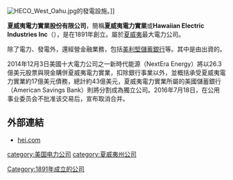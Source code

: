 {{Infobox company
| name   = Hawaiian Electric Industries<br/>夏威夷電力實業
| logo   = <!-- 檔案不存在 Hawaiian Electric Industries 2018.png ，可從英文維基百科取得 -->
| image  =
| type   = [[公共事業|公共事業]]
| traded_as      = {{NYSE|HE}}<br>[[S&P_400|S&P 400 Component]]
| company_slogan =
| foundation     =
| location       = {{USA}}[[火奴魯魯|火奴魯魯]][[夏威夷|夏威夷]]
| key_people     =
| industry       =
| products       =
| num_employees  =
| homepage       = {{URL|hei.com}}
}}

[[Image:HECO_West_Oahu.jpg|thumb]]的發電設施。]]

'''夏威夷電力實業股份有限公司'''，簡稱'''夏威夷電力實業'''或{{en}}'''Hawaiian Electric Industries Inc'''（{{nyse|HE}}），是在1891年創立。屬於[[夏威夷|夏威夷]]最大電力公司。

除了電力、發電外，還經營金融業務，包括[[美利堅儲蓄銀行|美利堅儲蓄銀行]]等。其中是由{{tsl|en|Kauaʻi Island Utility Cooperative|考艾島公共事業合作社}}出資的。

2014年12月3日美國十大電力公司之一新時代能源（NextEra Energy）將以26.3億美元股票與現金購併夏威夷電力實業，扣除銀行事業以外，並概括承受夏威夷電力實業約17億美元債務，總計約43億美元，夏威夷電力實業所屬的美國儲蓄銀行（American Savings Bank）則將分割成為獨立公司。2016年7月18日，在公用事业委员会不批准该交易后，宣布取消合并。

==外部連結==
*[http://www.hei.com hei.com] {{Wayback|url=http://www.hei.com/ |date=20200923184426 }}

[[category:美国电力公司|category:美国电力公司]]
[[category:夏威夷州公司|category:夏威夷州公司]]
[[Category:1891年成立的公司|Category:1891年成立的公司]]